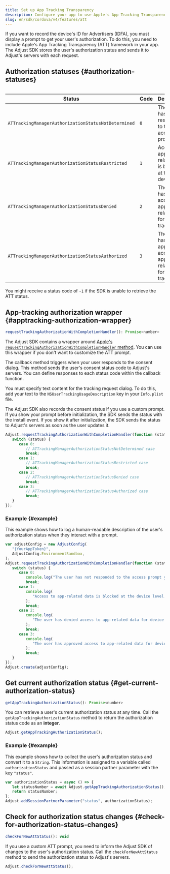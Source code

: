 ```yaml
---
title: Set up App Tracking Transparency
description: Configure your app to use Apple's App Tracking Transparency framework
slug: en/sdk/cordova/v4/features/att
---
```


If you want to record the device's ID for Advertisers (IDFA), you must display a prompt to get your user's authorization. To do this, you need to include Apple's App Tracking Transparency (ATT) framework in your app. The Adjust SDK stores the user's authorization status and sends it to Adjust's servers with each request.

## Authorization statuses {#authorization-statuses}

<Table autoWidth="1,2,3">

| Status                                              | Code | Description                                                          |
| --------------------------------------------------- | ---- | -------------------------------------------------------------------- |
| `ATTrackingManagerAuthorizationStatusNotDetermined` | `0`  | The user hasn't responded to the access prompt yet                   |
| `ATTrackingManagerAuthorizationStatusRestricted`    | `1`  | Access to app-related data is blocked at the device level            |
| `ATTrackingManagerAuthorizationStatusDenied`        | `2`  | The user has denied access to app-related data for device tracking   |
| `ATTrackingManagerAuthorizationStatusAuthorized`    | `3`  | The user has approved access to app-related data for device tracking |

</Table>

<Callout type="note">

You might receive a status code of `-1` if the SDK is unable to retrieve the ATT status.

</Callout>

## App-tracking authorization wrapper {#apptracking-authorization-wrapper}

<CodeBlock title="Method signature">

```js
requestTrackingAuthorizationWithCompletionHandler(): Promise<number>
```

</CodeBlock>

The Adjust SDK contains a wrapper around [Apple's `requestTrackingAuthorizationWithCompletionHandler` method](https://developer.apple.com/documentation/apptrackingtransparency/attrackingmanager/3547037-requesttrackingauthorizationwith). You can use this wrapper if you don't want to customize the ATT prompt.

The callback method triggers when your user responds to the consent dialog. This method sends the user's consent status code to Adjust's servers. You can define responses to each status code within the callback function.

You must specify text content for the tracking request dialog. To do this, add your text to the `NSUserTrackingUsageDescription` key in your `Info.plist` file.

<Callout type="tip">

The Adjust SDK also records the consent status if you use a custom prompt. If you show your prompt before initialization, the SDK sends the status with the install event. If you show it after initialization, the SDK sends the status to Adjust's servers as soon as the user updates it.

</Callout>

```js
Adjust.requestTrackingAuthorizationWithCompletionHandler(function (status) {
   switch (status) {
      case 0:
         // ATTrackingManagerAuthorizationStatusNotDetermined case
         break;
      case 1:
         // ATTrackingManagerAuthorizationStatusRestricted case
         break;
      case 2:
         // ATTrackingManagerAuthorizationStatusDenied case
         break;
      case 3:
         // ATTrackingManagerAuthorizationStatusAuthorized case
         break;
   }
});
```

### Example {#example}

This example shows how to log a human-readable description of the user's authorization status when they interact with a prompt.

<CodeBlock title="index.js">

```js
var adjustConfig = new AdjustConfig(
   "{YourAppToken}",
   AdjustConfig.EnvironmentSandbox,
);
Adjust.requestTrackingAuthorizationWithCompletionHandler(function (status) {
   switch (status) {
      case 0:
         console.log("The user has not responded to the access prompt yet.");
         break;
      case 1:
         console.log(
            "Access to app-related data is blocked at the device level.",
         );
         break;
      case 2:
         console.log(
            "The user has denied access to app-related data for device tracking.",
         );
         break;
      case 3:
         console.log(
            "The user has approved access to app-related data for device tracking.",
         );
         break;
   }
});
Adjust.create(adjustConfig);
```

</CodeBlock>

## Get current authorization status {#get-current-authorization-status}

<CodeBlock title="Method signature">

```js
getAppTrackingAuthorizationStatus(): Promise<number>
```

</CodeBlock>

You can retrieve a user's current authorization status at any time. Call the `getAppTrackingAuthorizationStatus` method to return the authorization status code as an **integer**.

```js
Adjust.getAppTrackingAuthorizationStatus();
```

### Example {#example}

This example shows how to collect the user's authorization status and convert it to a `String`. This information is assigned to a variable called `authorizationStatus` and passed as a session partner parameter with the key `"status"`.

```js
var authorizationStatus = async () => {
   let statusNumber = await Adjust.getAppTrackingAuthorizationStatus();
   return statusNumber;
};
Adjust.addSessionPartnerParameter("status", authorizationStatus);
```

## Check for authorization status changes {#check-for-authorization-status-changes}

<CodeBlock title="Method signature">

```js
checkForNewAttStatus(): void
```

</CodeBlock>

If you use a custom ATT prompt, you need to inform the Adjust SDK of changes to the user's authorization status. Call the `checkForNewAttStatus` method to send the authorization status to Adjust's servers.

```js
Adjust.checkForNewAttStatus();
```
